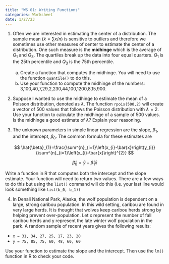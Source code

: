 ```yaml
---
title: "WS 01: Writing Functions"
categories: Worksheet
date: 1/27/23
---
```


1. Often we are interested in estimating the center of a distribution. The sample mean ($\bar{x}=\sum{x}/n)$ is sensitive to outliers and therefore we sometimes use other measures of center to estimate the center of a distribution. One such measure is the **midhinge** which is the average of $Q_{1}$ and $Q_{3}$. The quartiles break up the data into four equal quarters. $Q_{1}$ is the 25th percentile and $Q_{3}$ is the 75th percentile.
    a. Create a function that computes the midhinge. You will need to use the function `quantile()` to do this.
    b. Use your function to compute the midhinge of the numbers: 3,100,40,7,29,2,230,44,100,1200,8,15,900.


2. Suppose I wanted to use the midhinge to estimate the mean of a Poisson distribution, denoted as $\lambda$. The function `rpois(500,2)` will create a vector of 500 values that follows the Poisson distribution with $\lambda=2$. Use your function to calculate the midhinge of a sample of 500 values. Is the midhinge a good estimate of $\lambda$? Explain your reasoning.

3. The unknown parameters in simple linear regression are the slope, $\beta_{1}$, and the intercept, $\beta_{0}$. The common formula for these estimates are

$$
\hat{\beta}_{1}=\frac{\sum^{n}_{i=1}\left(x_{i}-\bar{x}\right)y_{i}}{\sum^{n}_{i=1}\left(x_{i}-\bar{x}\right)^{2}}
$$ 

$$
\hat{\beta}_{0}=\bar{y}-\hat{\beta}_{1}\bar{x}
$$

Write a function in R that computes both the intercept and the slope estimate. Your function will need to return two values. There are a few ways to do this but using the `list()` command will do this (i.e. your last line would look something like `list(b_0, b_1))`

4.  In Denali National Park, Alaska, the wolf population is dependent on a large, strong caribou population. In this wild setting, caribou are found in very large herds. It is thought that wolves keep caribou herds strong by helping prevent over-population. Let x represent the number of fall caribou herds and y represent the late winter wolf population in the park. A random sample of recent years gives the following results:

* `x = 31, 34, 27, 25, 17, 23, 20`
* `y = 75, 85, 75, 60, 48, 60, 60`

Use your function to estimate the slope and the intercept. Then use the `lm()` function in R to check your code.


